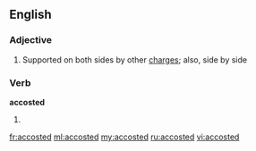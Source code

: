 ==English==

===Adjective===
{{en-adj|-}}
# {{heraldry}} Supported on both sides by other [[charge]]s; also, side by side

===Verb===
'''accosted'''

# {{past of|[[accost]]}}

[[fr:accosted]]
[[ml:accosted]]
[[my:accosted]]
[[ru:accosted]]
[[vi:accosted]]